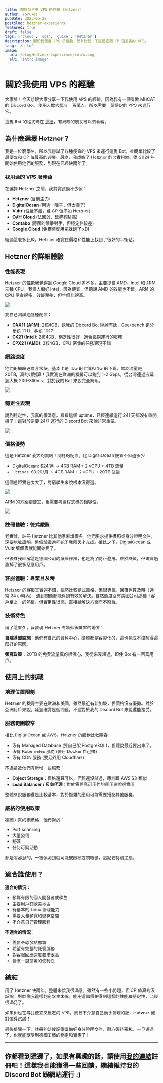 ```yaml
---
title: 關於我使用 VPS 的經驗 (Hetzner)
author: Yorukot
pubDate: 2025-06-28
postSlug: hetzner-experience
featured: true
draft: false
tags: ['cloud', 'vps', 'guide', 'hetzner']
description: 關於我使用 VPS 的經驗，簡單比較一下最便宜跟 CP 值最高的 VPS。
lang: 'zh-tw'
image:
  url: /blog/hetzner-experience/intro.png
  alt: 'intro image'
---
```


# 關於我使用 VPS 的經驗

大家好！今天想跟大家分享一下我使用 VPS 的經驗。因為我有一個叫做 MHCAT 的 Discord Bot，使用人數大概有一百萬人，所以需要一個穩定的 VPS 來運行它。

這隻 Bot 的程式碼在 [這裡](https://github.com/Yorukot/old-MHCAT)，有興趣的朋友可以去看看。

## 為什麼選擇 Hetzner？

我是一位窮學生，所以我嘗試了各種便宜的 VPS 來運行這隻 Bot，並簡單比較了最便宜和 CP 值最高的選擇。最終，我成為了 Hetzner 的忠實粉絲，從 2024 年開始使用他們的服務，到現在已經快兩年了。

### 我用過的 VPS 服務商

在選擇 Hetzner 之前，我其實試過不少家：
- **Hetzner** (目前主力)
- **DigitalOcean** (用過一陣子，但太貴了)
- **Vultr** (性能不錯，但 CP 值不如 Hetzner)
- **OVH Cloud** (法國的，延遲有點高)
- **Contabo** (德國的競爭對手，但穩定性較差)
- **Google Cloud** (免費額度用完就跑了 xD)

經過這麼多比較，Hetzner 確實在價格和性能上找到了很好的平衡點。

## Hetzner 的詳細體驗

### 性能表現

Hetzner 的性能我覺得跟 Google Cloud 差不多，主要提供 AMD、Intel 和 ARM 三種 CPU。我個人偏好 Intel，因為便宜，但聽說 AMD 的效能也不錯。ARM 的 CPU 便宜很多，效能稍差，但性價比很高。

![](/blog/hetzner-experience/hetzner-cpu-type.png)

我自己測試過幾種配置：
- **CAX11 (ARM)**: 2核4GB，跑我的 Discord Bot 綽綽有餘，Geekbench 跑分單核 1311，多核 1687
- **CX21 (Intel)**: 2核4GB，穩定性很好，適合長期運行的服務
- **CPX21 (AMD)**: 3核4GB，CPU 密集的任務表現不錯

### 網路速度

他們的網路速度非常快，基本上是 10G 的上傳和 9G 的下載，默認流量是 20TB，真的超划算！我實測在歐洲的機房可以跑到 1-2 Gbps，從台灣連過去延遲大概 200-300ms，對於我的 Bot 來說完全夠用。

![](/blog/hetzner-experience/network-speed.png)

### 穩定性表現

說到穩定性，我真的很滿意。看看這個 uptime，已經連續運行 241 天都沒有重開機了！這對於需要 24/7 運行的 Discord Bot 來說非常重要。

![](/blog/hetzner-experience/uptime.png)

### 價格優勢

這是 Hetzner 最大的賣點！同樣的配置，比 DigitalOcean 便宜不知道多少：
- DigitalOcean: $24/月 → 4GB RAM + 2 vCPU + 4TB 流量
- Hetzner: €3.29/月 → 4GB RAM + 2 vCPU + 20TB 流量

這個差距實在太大了，對窮學生來說根本沒得選。

![](/blog/hetzner-experience/hetzner-amd-intel-price.png)

ARM 的方案更便宜，但需要考慮程式碼的相容性。

![](/blog/hetzner-experience/hetzner-arm-price.png)

### 註冊體驗：德式嚴謹

老實說，註冊 Hetzner 比其他家麻煩很多。他們要求提供護照或身分證明文件，還要地址證明，整個驗證過程花了我兩天才完成。相比之下，DigitalOcean 或 Vultr 填個表就能開始用了。

但後來我理解這是德國公司的嚴謹作風，也是為了防止濫用。雖然麻煩，但確實過濾掉了很多惡意用戶。

### 客服體驗：專業且及時

Hetzner 的客服其實還不錯，雖然比較德式風格，但很專業。回覆也算及時（通常 24 小時內），遇到問題都能得到有效的解決。雖然態度沒有美國公司那種「客戶至上」的熱情，但實用性很高，直接給解決方案而不廢話。


### 技術特色

用了這麼久，我發現 Hetzner 有幾個很厲害的地方：

**自建基礎設施**：他們有自己的資料中心，硬體都是客製化的，這也是成本控制得這麼好的原因。

**頻寬政策**：20TB 的免費流量真的很佛心，我從來沒超過，即使 Bot 有一百萬用戶。

## 使用上的挑戰

### 地理位置限制

Hetzner 的機房主要在歐洲和美國，雖然最近有新加坡，但價格沒有優勢。對於亞洲用戶來說，延遲確實是個問題，不過對於我的 Discord Bot 來說還能接受。

### 服務範圍較窄

相比 DigitalOcean 或 AWS，Hetzner 的服務比較陽春：
- 沒有 Managed Database (要自己架 PostgreSQL)，但聽說最近要出來了。
- 沒有 Kubernetes 服務 (要用 Docker 自己搞)
- 沒有 CDN 服務 (要另外用 Cloudflare)

不過最近他們有新增一些服務：
- **Object Storage**：價格還算可以，但我還沒試過，應該跟 AWS S3 類似
- **Load Balancer / 反向代理**：對於需要高可用性的應用來說很實用

整體來說服務還是比較基本，對於複雜的應用可能需要搭配其他服務。

### 嚴格的使用政策

德國人真的很嚴格，他們對於：
- Port scanning
- 大量發信
- 挖礦
- 任何可疑活動

都是零容忍的。一被偵測到就可能被限制或關帳號，這點要特別注意。

## 適合誰使用？

**適合的情況：**
- 預算有限的個人開發者或學生
- 主要用戶在歐美地區
- 有基本的 Linux 管理能力
- 需要大量頻寬和儲存空間
- 不介意自己管理服務

**不適合的情況：**
- 需要全球多點部署
- 希望有完整的託管服務
- 對客服回應速度要求很高
- 習慣一鍵部署的便利性

## 總結

用了 Hetzner 快兩年，整體來說我很滿意。雖然有一些小問題，但 CP 值真的沒話說。對於像我這樣的窮學生來說，能用這個價格得到這樣的性能和穩定性，已經很滿足了。

如果你也在尋找便宜又穩定的 VPS，而且不介意自己動手管理的話，Hetzner 絕對值得試試！

最後提醒一下，註冊的時候記得準備好身分證明文件，耐心等待審核。一旦通過了，你就能享受到德國工藝的穩定和實惠了！

---

## 你都看到這邊了，如果有興趣的話，請使用[我的連結](https://hetzner.cloud/?ref=sNdQv6wHdiDR)註冊吧！這樣我也能獲得一些回饋，繼續維持我的 Discord Bot 跟網站運行 :)